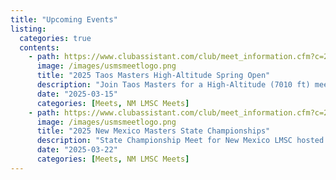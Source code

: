 ```yaml
---
title: "Upcoming Events"
listing: 
  categories: true
  contents:
    - path: https://www.clubassistant.com/club/meet_information.cfm?c=2364&amp;smid=19379
      image: /images/usmsmeetlogo.png
      title: "2025 Taos Masters High-Altitude Spring Open"
      description: "Join Taos Masters for a High-Altitude (7010 ft) meet to prepare for Nationals or just to have fun. We'll feed you our team pot-luck we've come to be known for after you compete. See info for details."
      date: "2025-03-15"
      categories: [Meets, NM LMSC Meets]
    - path: https://www.clubassistant.com/club/meet_information.cfm?c=2693&amp;smid=19212
      image: /images/usmsmeetlogo.png
      title: "2025 New Mexico Masters State Championships"
      description: "State Championship Meet for New Mexico LMSC hosted by Lobo Aquatics. March 22-23, 2025. Open to all USMS registered athletes for an opportunity to race at 5000 ft."
      date: "2025-03-22"
      categories: [Meets, NM LMSC Meets]
---
```

